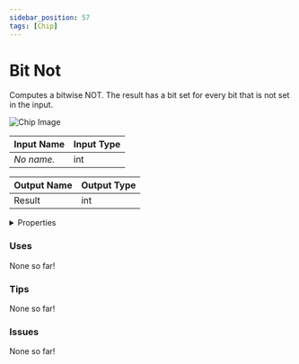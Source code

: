 ```yaml
---
sidebar_position: 57
tags: [Chip]
---
```


# Bit Not

Computes a bitwise NOT. The result has a bit set for every bit that is not set in the input.



![Chip Image](/svg/ec74ea41-24e5-491c-8919-a502638583f9.svg)

| Input Name | Input Type |
|-----------|-----------|
| *No name.* | int |

| Output Name | Output Type |
|-----------|-----------|
| Result | int |


<details>
  <summary>Properties</summary>
  <div>
    <div>
    <table>
      <thead>
        <tr>
          <th>Is beta required?</th>
          <th>❌</th>
        </tr>
        <tr>
          <th>Is this chip a trolling risk?</th>
          <th>❌</th>
        </tr>
        <tr>
          <th>Chip UUPD</th>
          <th>._uuid</th>
        </tr>
      </thead>
    </table>
    </div>
  </div>
</details>

### Uses

None so far!

### Tips

None so far!

### Issues

None so far!